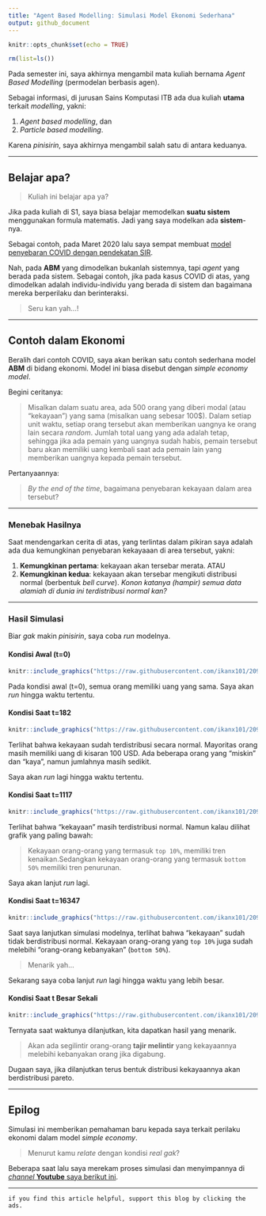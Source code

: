 ```yaml
---
title: "Agent Based Modelling: Simulasi Model Ekonomi Sederhana"
output: github_document
---
```


```r
knitr::opts_chunk$set(echo = TRUE)

rm(list=ls())
```

Pada semester ini, saya akhirnya mengambil mata kuliah bernama _Agent Based Modelling_ (permodelan berbasis agen). 

Sebagai informasi, di jurusan Sains Komputasi ITB ada dua kuliah __utama__ terkait _modelling_, yakni:

1. _Agent based modelling_, dan
1. _Particle based modelling_.

Karena _pinisirin_, saya akhirnya mengambil salah satu di antara keduanya.

---

## Belajar apa?

> Kuliah ini belajar apa ya?

Jika pada kuliah di S1, saya biasa belajar memodelkan __suatu sistem__ menggunakan formula matematis. Jadi yang saya modelkan ada __sistem__-nya.

Sebagai contoh, pada Maret 2020 lalu saya sempat membuat [model penyebaran COVID dengan pendekatan SIR](https://ikanx101.com/blog/sir-covid/).

Nah, pada __ABM__ yang dimodelkan bukanlah sistemnya, tapi _agent_ yang berada pada sistem. Sebagai contoh, jika pada kasus COVID di atas, yang dimodelkan adalah individu-individu yang berada di sistem dan bagaimana mereka berperilaku dan berinteraksi.

> Seru kan yah...!

---

## Contoh dalam Ekonomi

Beralih dari contoh COVID, saya akan berikan satu contoh sederhana model __ABM__ di bidang ekonomi. Model ini biasa disebut dengan _simple economy model_. 

Begini ceritanya:

> Misalkan dalam suatu area, ada 500 orang yang diberi modal (atau "kekayaan") yang sama (misalkan uang sebesar 100$). Dalam setiap unit waktu, setiap orang tersebut akan memberikan uangnya ke orang lain secara _random_. Jumlah total uang yang ada adalah tetap, sehingga jika ada pemain yang uangnya sudah habis, pemain tersebut baru akan memiliki uang kembali saat ada pemain lain yang memberikan uangnya kepada pemain tersebut.

Pertanyaannya:

> _By the end of the time_, bagaimana penyebaran kekayaan dalam area tersebut?

---

### Menebak Hasilnya

Saat mendengarkan cerita di atas, yang terlintas dalam pikiran saya adalah ada dua kemungkinan penyebaran kekayaaan di area tersebut, yakni:

1. __Kemungkinan pertama__: kekayaan akan tersebar merata. ATAU
1. __Kemungkinan kedua__: kekayaan akan tersebar mengikuti distribusi normal (berbentuk _bell curve_). _Konon katanya (hampir) semua data alamiah di dunia ini terdistribusi normal kan?_

---

### Hasil Simulasi

Biar _gak_ makin _pinisirin_, saya coba _run_ modelnya.

#### Kondisi Awal (t=0)

```r
knitr::include_graphics("https://raw.githubusercontent.com/ikanx101/209_ITB/main/Semester%20IV/Agent%20Based%20Modelling/Tugas/Tugas%201/wealth%20awal.png")
```

Pada kondisi awal (t=0), semua orang memiliki uang yang sama. Saya akan _run_ hingga waktu tertentu.

#### Kondisi Saat t=182

```r
knitr::include_graphics("https://raw.githubusercontent.com/ikanx101/209_ITB/main/Semester%20IV/Agent%20Based%20Modelling/Tugas/Tugas%201/wealth%20182.png")
```

Terlihat bahwa kekayaan sudah terdistribusi secara normal. Mayoritas orang masih memiliki uang di kisaran 100 USD. Ada beberapa orang yang "miskin" dan "kaya", namun jumlahnya masih sedikit.

Saya akan _run_ lagi hingga waktu tertentu.

#### Kondisi Saat t=1117

```r
knitr::include_graphics("https://raw.githubusercontent.com/ikanx101/209_ITB/main/Semester%20IV/Agent%20Based%20Modelling/Tugas/Tugas%201/wealth%201117.png")
```

Terlihat bahwa "kekayaan" masih terdistribusi normal. Namun kalau dilihat grafik yang paling bawah:

> Kekayaan orang-orang yang termasuk `top 10%`, memiliki tren kenaikan.Sedangkan kekayaan orang-orang yang termasuk `bottom 50%` memiliki tren penurunan.

Saya akan lanjut _run_ lagi.

#### Kondisi Saat t=16347

```r
knitr::include_graphics("https://raw.githubusercontent.com/ikanx101/209_ITB/main/Semester%20IV/Agent%20Based%20Modelling/Tugas/Tugas%201/wealth%2016347.png")
```


Saat saya lanjutkan simulasi modelnya, terlihat bahwa "kekayaan" sudah tidak berdistribusi normal. Kekayaan orang-orang yang `top 10%` juga sudah melebihi "orang-orang kebanyakan" (`bottom 50%`).

> Menarik yah... 

Sekarang saya coba lanjut _run_ lagi hingga waktu yang lebih besar.

#### Kondisi Saat t Besar Sekali

```r
knitr::include_graphics("https://raw.githubusercontent.com/ikanx101/209_ITB/main/Semester%20IV/Agent%20Based%20Modelling/Tugas/Tugas%201/wealth%20akhir.png")
```

Ternyata saat waktunya dilanjutkan, kita dapatkan hasil yang menarik.

> Akan ada segilintir orang-orang __tajir melintir__ yang kekayaannya melebihi kebanyakan orang jika digabung.

Dugaan saya, jika dilanjutkan terus bentuk distribusi kekayaannya akan berdistribusi pareto.

---

## Epilog

Simulasi ini memberikan pemahaman baru kepada saya terkait perilaku ekonomi dalam model _simple economy_. 

> Menurut kamu _relate_ dengan kondisi _real_ _gak_?

Beberapa saat lalu saya merekam proses simulasi dan menyimpannya di [_channel_ __Youtube__ saya berikut ini](https://youtu.be/-CiJsVwYeCI).

---

`if you find this article helpful, support this blog by clicking the ads.`


